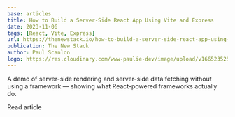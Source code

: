 ```yaml
---
base: articles
title: How to Build a Server-Side React App Using Vite and Express
date: 2023-11-06
tags: [React, Vite, Express]
url: https://thenewstack.io/how-to-build-a-server-side-react-app-using-vite-and-express/
publication: The New Stack
author: Paul Scanlon
logo: https://res.cloudinary.com/www-paulie-dev/image/upload/v1665235257/paulie.dev/Logos/tns-logo_miu6qk.png
---
```


A demo of server-side rendering and server-side data fetching without using a framework — showing what React-powered frameworks actually do.

<CtaExternal href='https://thenewstack.io/how-to-build-a-server-side-react-app-using-vite-and-express/'>
  Read article
</CtaExternal>
